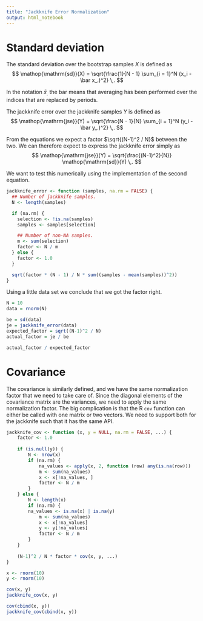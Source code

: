 ```yaml
---
title: "Jackknife Error Normalization"
output: html_notebook
---
```


# Standard deviation

The standard deviation over the bootstrap samples $X$ is defined as
$$ \mathop{\mathrm{sd}}(X) = \sqrt{\frac{1}{N - 1} \sum_{i = 1}^N (x_i - \bar x_.)^2} \,. $$

In the notation $\bar x_.$ the bar means that averaging has been performed over the indices that are replaced by periods.

The jackknife error over the jackknife samples $Y$ is defined as
$$ \mathop{\mathrm{jse}}(Y) = \sqrt{\frac{N - 1}{N} \sum_{i = 1}^N (y_i - \bar y_.)^2} \,. $$

From the equations we expect a factor $\sqrt{(N-1)^2 / N}$ between the two. We can therefore expect to express the jackknife error simply as
$$ \mathop{\mathrm{jse}}(Y) = \sqrt{\frac{(N-1)^2}{N}} \mathop{\mathrm{sd}}(Y) \,. $$

We want to test this numerically using the implementation of the second equation.

```r
jackknife_error <- function (samples, na.rm = FALSE) {
  ## Number of jackknife samples.
  N <- length(samples)

  if (na.rm) {
    selection <- !is.na(samples)
    samples <- samples[selection]

    ## Number of non-NA samples.
    m <- sum(selection)
    factor <- N / m
  } else {
    factor <- 1.0
  }

  sqrt(factor * (N - 1) / N * sum((samples - mean(samples))^2))
}
```

Using a little data set we conclude that we got the factor right.

```r
N = 10
data = rnorm(N)

be = sd(data)
je = jackknife_error(data)
expected_factor = sqrt((N-1)^2 / N)
actual_factor = je / be

actual_factor / expected_factor
```

# Covariance

The covariance is similarly defined, and we have the same normalization factor that we need to take care of. Since the diagonal elements of the covariance matrix are the variances, we need to apply the same normalization factor. The big complication is that the R `cov` function can either be called with one matrix or two vectors. We need to support both for the jackknife such that it has the same API.

```r
jackknife_cov <- function (x, y = NULL, na.rm = FALSE, ...) {
    factor <- 1.0
    
    if (is.null(y)) {
        N <- nrow(x)
        if (na.rm) {
            na_values <- apply(x, 2, function (row) any(is.na(row)))
            m <- sum(na_values)
            x <- x[!na_values, ]
            factor <- N / m
        }
    } else {
        N <- length(x)
        if (na.rm) {
        na_values <- is.na(x) | is.na(y)
            m <- sum(na_values)
            x <- x[!na_values]
            y <- y[!na_values]
            factor <- N / m
        }
    }
    
    (N-1)^2 / N * factor * cov(x, y, ...)
}
```

```r
x <- rnorm(10)
y <- rnorm(10)

cov(x, y)
jackknife_cov(x, y)

cov(cbind(x, y))
jackknife_cov(cbind(x, y))
```

